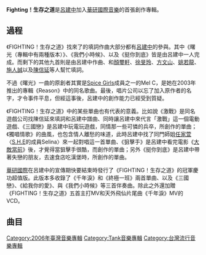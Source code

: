 {{Infobox album <!-- See Wikipedia:WikiProject_Albums -->
| name       = Fighting！生存之道
| type       = [[專輯|專輯]]
| artist     = [[呂建中|呂建中]]
| cover      = FIGHTING_生存之道.jpg
<!-- 未知參數 | background = orange -->
| released   = 2006年2月24日
| recorded   = 強力錄音室、華研猛蛋錄音室、楊大緯錄音室
| genre      = [[流行音樂|流行音樂]]、[[搖滾樂|搖滾樂]]、[[節奏藍調|R&B]]
| length     = 50:51
| label      = [[華研國際音樂|華研國際音樂]]
<!-- 未知參數 | number     = HIM2058A1 -->
| producer   = [[王治平_(作曲家)|王治平]]
| prev_title = 
| prev_year  = 
| next_title = [[延長比賽|延長比賽]]
| next_year  = 2007
| misc       = {{Extra album cover
  | header        = 其他封面
  | type          = 專輯
  | cover         = Fighting 生存之道 冠軍慶功超值版.jpg
  | caption       = 冠軍慶功超值版封面
  }}
}}
'''Fighting！生存之道'''是[[呂建中|呂建中]]加入[[華研國際音樂|華研國際音樂]]的首張創作專輯。

== 過程 ==
《FIGHTING！生存之道》找來了的填詞作曲大部分都有[[呂建中|呂建中]]的參與。其中《曙光（專輯中有兩種版本）》、《我們小時候》、以及《挺你到底》皆是由呂建中一人完成。而剩下的其他九首則是由呂建中作曲、和[[顏璽軒|顏璽軒]]、[[徐旻玲|徐旻玲]]、[[方文山|方文山]]、[[姚若龍|姚若龍]]、[[施人誠|施人誠]]以及[[陳信延|陳信延]]等人幫忙填詞。

不過《曙光》一曲的原創者其實是[[辣妹合唱團|Spice Girls]]成員之一的Mel C，是她在2003年推出的專輯《Reason》中的同名歌曲。最後，唱片公司以忘了加入原作者的名字，才令事件平息，但經這事後，呂建中的創作能力已經受到質疑。

《FIGHTING！生存之道》中的某些單曲也有代表的意義。比如說《激戰》是同名遊戲公司找陳信延來填詞和呂建中譜曲、同時讓呂建中來代言「激戰」這一個電動遊戲、《三國戀》是呂建中玩電玩遊戲，同情那一些可憐的兵卒，所創作的單曲；《獨唱情歌》的曲風，也包含情人離愁的味道，此時呂建中找了同門師姐[[任家萱|任家萱]]〈[[S.H.E|S.H.E]]的成員Selina〉來一起對唱這一首單曲、《狙擊手》是呂建中看完電影《[[大敵當前|大敵當前]]》後，才覺得當狙擊手很酷，而創作的單曲；另外《挺你到底》是呂建中帶著失戀的朋友，去速食店吃漢堡時，所創作的單曲。

[[華研國際|華研國際]]在呂建中的宣傳期快要結束時發行了《FIGHTING！生存之道》的冠軍慶功超值版。此版本多收錄了《千年淚》和《終極一班》兩首單曲、以及《三國戀》、《給我你的愛》、與《我們小時候》等三首伴奏曲。除此之外還加贈《FIGHTING！生存之道》五首主打MV和天外飛仙片尾曲《千年淚》MV的VCD。

== 曲目 ==
{{Tracklist
| headline       = CD
| total_length   = 

| title_width    = 
| lyrics_width   = 9%
| music_width    = 9%
| arranger_width = 9%

| title1         = 曙光
| lyrics1        = Tank
| music1         = Tank
| arranger1      = 
| longnote1      = 
| length1        = 

| title2         = 狙擊手
| lyrics2        = Tank<br>[[顏璽軒|顏璽軒]]
| music2         = Tank
| arranger2      = 
| longnote2      = 
| length2        = 

| title3         = 三國戀
| lyrics3        = Tank
| music3         = Tank
| arranger3      = 
| longnote3      = 
| length3        = 

| title4         = 給我你的愛
| lyrics4        = 顏璽軒
| music4         = Tank
| arranger4      = 呂紹淳
| longnote4      = 
| length4        = 

| title5         = 我們小時候
| lyrics5        = Tank
| music5         = Tank
| arranger5      = 
| longnote5      = 
| length5        = 

| title6         = 挺你到底
| lyrics6        = Tank
| music6         = Tank
| arranger6      = 
| longnote6      = 
| length6        = 

| title7         = 蟑螂小強
| lyrics7        = 方文山
| music7         = Tank
| arranger7      = 
| longnote7      = 
| length7        = 

| title8         = 獨唱情歌
| lyrics8        = 姚若龍
| music8         = Tank
| arranger8      = 
| longnote8      = 與[[任家萱|Selina]]合唱
| length8        = 

| title9         = 幾分之幾
| lyrics9        = 徐旻鈴
| music9         = Tank
| arranger9      = 
| longnote9      = 
| length9        = 

| title10        = 潔西卡
| lyrics10       = 施人誠
| music10        = Tank
| arranger10     = 
| longnote10     = 
| length10       = 

| title11        = 曙光(Acapella版)
| lyrics11       = Tank
| music11        = Tank
| arranger11     = 
| longnote11     = 
| length11       = 

| title12        = 激戰
| lyrics12       = 陳信延
| music12        = Tank
| arranger12     = 
| longnote12     = 
| length12       = 
}}

{{Tank音樂專輯}}

[[Category:2006年臺灣音樂專輯|Category:2006年臺灣音樂專輯]]
[[Category:Tank音樂專輯|Category:Tank音樂專輯]]
[[Category:台灣流行音樂專輯|Category:台灣流行音樂專輯]]